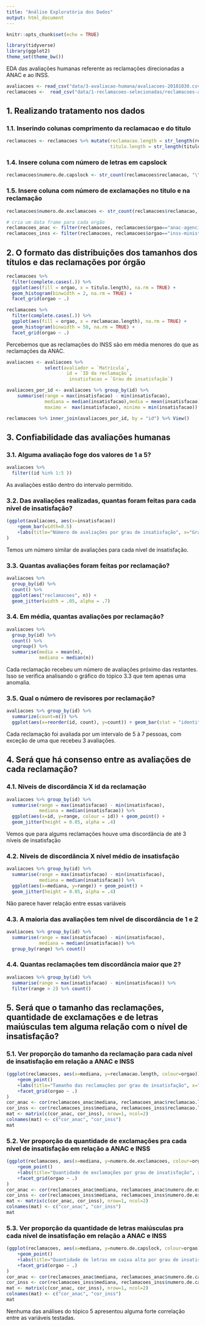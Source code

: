 ```yaml
---
title: "Análise Exploratória dos Dados"
output: html_document
---
```


```r
knitr::opts_chunk$set(echo = TRUE)

library(tidyverse)
library(ggplot2)
theme_set(theme_bw())
```

EDA das avaliações humanas referente as reclamações direcionadas a ANAC e ao INSS.


```r
avaliacoes <- read_csv("data/3-avaliacao-humana/avaliacoes-20181030.csv")
reclamacoes <-  read_csv("data/1-reclamacoes-selecionadas/reclamacoes-avaliadas.csv")
```

## 1. Realizando tratamento nos dados
### 1.1. Inserindo colunas comprimento da reclamacao e do titulo
```r
reclamacoes <- reclamacoes %>% mutate(reclamacao.length = str_length(reclamacao),
                                      titulo.length = str_length(titulo))
```

### 1.4. Insere coluna com número de letras em capslock
```r
reclamacoes$numero.de.capslock <- str_count(reclamacoes$reclamacao, "\\b[A-Z]{2,}\\b")
```

### 1.5. Insere coluna com número de exclamações no titulo e na reclamação
```r
reclamacoes$numero.de.exclamacoes <- str_count(reclamacoes$reclamacao, "!")
```

```r
# cria um data frame para cada orgão
reclamacoes_anac <- filter(reclamacoes, reclamacoes$orgao=="anac-agencia-nacional-de-aviacao-civil")
reclamacoes_inss <- filter(reclamacoes, reclamacoes$orgao=="inss-ministerio-da-previdencia-social")
```


## 2. O formato das distribuições dos tamanhos dos títulos e das reclamações por órgão
```r
reclamacoes %>% 
  filter(complete.cases(.)) %>% 
  ggplot(aes(fill = orgao, x = titulo.length), na.rm = TRUE) + 
  geom_histogram(binwidth = 2, na.rm = TRUE) + 
  facet_grid(orgao ~ .)

reclamacoes %>% 
  filter(complete.cases(.)) %>% 
  ggplot(aes(fill = orgao, x = reclamacao.length), na.rm = TRUE) + 
  geom_histogram(binwidth = 50, na.rm = TRUE) + 
  facet_grid(orgao ~ .)
```

Percebemos que as reclamações do INSS são em média menores do que as reclamações da ANAC.

```r
avaliacoes <- avaliacoes %>% 
              select(avaliador = `Matrícula`, 
                      id = `ID da reclamação`, 
                       insatisfacao = `Grau de insatisfação`)

avaliacoes_por_id <- avaliacoes %>% group_by(id) %>% 
    summarise(range = max(insatisfacao) - min(insatisfacao),
              mediana = median(insatisfacao),media = mean(insatisfacao),
              maximo =  max(insatisfacao), minimo = min(insatisfacao))

reclamacoes %>% inner_join(avaliacoes_por_id, by = "id") %>% View()
```


## 3. Confiabilidade das avaliações humanas
### 3.1. Alguma avaliação foge dos valores de 1 a 5?
```r
avaliacoes %>% 
  filter((id %in% 1:5 ))
```

As avaliações estão dentro do intervalo permitido.

### 3.2. Das avaliações realizadas, quantas foram feitas para cada nível de insatisfação?
```r
(ggplot(avaliacoes, aes(x=insatisfacao))
    +geom_bar(width=0.5)
    +labs(title="Número de avaliações por grau de insatisfação", x="Grau de insatisfação", y="Quantidade de avaliações")
)
```

Temos um número similar de avaliações para cada nível de insatisfação.

### 3.3. Quantas avaliações foram feitas por reclamação?
```r
avaliacoes %>% 
  group_by(id) %>% 
  count() %>% 
  ggplot(aes("reclamacoes", n)) + 
  geom_jitter(width = .05, alpha = .7)
```

### 3.4. Em média, quantas avaliações por reclamação?
```r
avaliacoes %>% 
  group_by(id) %>% 
  count() %>%
  ungroup() %>% 
  summarise(media = mean(n), 
            mediana = median(n))
```

Cada reclamação recebeu um número de avaliações próximo das restantes. Isso se verifica analisando o gráfico do tópico 3.3 que tem apenas uma anomalia.

### 3.5. Qual o número de revisores por reclamação?
```r
avaliacoes %>% group_by(id) %>% 
  summarize(count=n()) %>% 
  ggplot(aes(x=reorder(id, count), y=count)) + geom_bar(stat = "identity")
```

Cada reclamação foi avaliada por um intervalo de 5 à 7 pessoas, com exceção de uma que recebeu 3 avaliações.

## 4. Será que há consenso entre as avaliações de cada reclamação?
### 4.1. Níveis de discordância X id da reclamação
```r
avaliacoes %>% group_by(id) %>% 
  summarise(range = max(insatisfacao) - min(insatisfacao),
            mediana = median(insatisfacao)) %>% 
  ggplot(aes(x=id, y=range, colour = id)) + geom_point() +
  geom_jitter(height = 0.05, alpha = .4)
```

Vemos que para algums reclamações houve uma discordância de até 3 níveis de insatisfação

### 4.2. Níveis de discordância X nível médio de insatisfação
```r
avaliacoes %>% group_by(id) %>% 
  summarise(range = max(insatisfacao) - min(insatisfacao),
            mediana = median(insatisfacao)) %>% 
  ggplot(aes(x=mediana, y=range)) + geom_point() +
  geom_jitter(height = 0.05, alpha = .4)
```

Não parece haver relação entre essas variáveis

### 4.3. A maioria das avaliações tem nível de discordância de 1 e 2
```r
avaliacoes %>% group_by(id) %>% 
  summarise(range = max(insatisfacao) - min(insatisfacao),
            mediana = median(insatisfacao)) %>% 
  group_by(range) %>% count()
```

### 4.4. Quantas reclamações tem discordância maior que 2?
```r
avaliacoes %>% group_by(id) %>% 
  summarise(range = max(insatisfacao) - min(insatisfacao)) %>% 
  filter(range > 2) %>% count()
```


## 5. Será que o tamanho das reclamações, quantidade de exclamações e de letras maiúsculas tem alguma relação com o nível de insatisfação?
### 5.1. Ver proporção do tamanho da reclamação para cada nível de insatisfação em relação a ANAC e INSS
```r
(ggplot(reclamacoes, aes(x=mediana, y=reclamacao.length, colour=orgao))
    +geom_point()
    +labs(title="Tamanho das reclamações por grau de insatisfação", x="Grau de insatisfação geral", y="Quantidade de caracteres da reclamação")
    +facet_grid(orgao ~ .)
)
cor_anac <- cor(reclamacoes_anac$mediana, reclamacoes_anac$reclamacao.length)
cor_inss <- cor(reclamacoes_inss$mediana, reclamacoes_inss$reclamacao.length)
mat <- matrix(c(cor_anac, cor_inss), nrow=1, ncol=2)
colnames(mat) <- c("cor_anac", "cor_inss")
mat
```

### 5.2. Ver proporção da quantidade de exclamações pra cada nível de insatisfação em relação a ANAC e INSS
```r
(ggplot(reclamacoes, aes(x=mediana, y=numero.de.exclamacoes, colour=orgao))
    +geom_point()
    +labs(title="Quantidade de exclamações por grau de insatisfação", x="Grau de insatisfação geral", y="Quantidade de exclamações")
    +facet_grid(orgao ~ .)
)
cor_anac <- cor(reclamacoes_anac$mediana, reclamacoes_anac$numero.de.exclamacoes)
cor_inss <- cor(reclamacoes_inss$mediana, reclamacoes_inss$numero.de.exclamacoes)
mat <- matrix(c(cor_anac, cor_inss), nrow=1, ncol=2)
colnames(mat) <- c("cor_anac", "cor_inss")
mat
```

### 5.3. Ver proporção da quantidade de letras maiúsculas pra cada nível de insatisfação em relação a ANAC e INSS
```r
(ggplot(reclamacoes, aes(x=mediana, y=numero.de.capslock, colour=orgao))
    +geom_point() 
    +labs(title="Quantidade de letras em caixa alta por grau de insatisfação", x="Grau de insatisfação geral", y="Quantidade de palavras em caixa alta")
    +facet_grid(orgao ~ .)
)
cor_anac <- cor(reclamacoes_anac$mediana, reclamacoes_anac$numero.de.capslock)
cor_inss <- cor(reclamacoes_inss$mediana, reclamacoes_inss$numero.de.capslock)
mat <- matrix(c(cor_anac, cor_inss), nrow=1, ncol=2)
colnames(mat) <- c("cor_anac", "cor_inss")
mat
```

Nenhuma das análises do tópico 5 apresentou alguma forte correlação entre as variáveis testadas.

